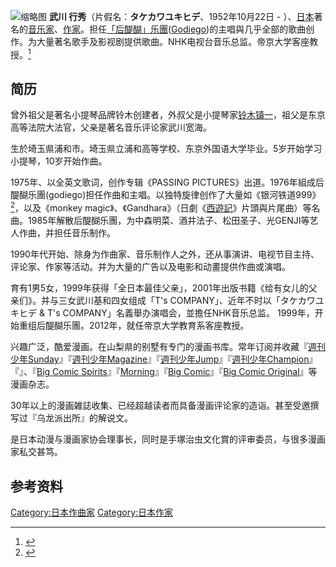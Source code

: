 [[File:武川行秀.jpg|缩略图]]
{{Infobox entertainer
| type = 歌手
| Name = 武川行秀
| Birth_name = 武川 行秀
| Alias =
| School_background = [[東京外国語大学|東京外国語大学]]英语专业毕业
| Born = 1952年10月22日（63岁）<br/>{{JPN}}[[埼玉縣|埼玉縣]][[浦和市|浦和市]]（現[[埼玉市|埼玉市]][[浦和區|浦和區]]）
| Died =
| Origin = [[东京都|东京都]]
| Instrument =[[歌|歌唱]]
| Genre = [[J-POP|J-POP]]
| Occupation = [[音乐家|音乐家]]<br/>[[作家|作家]]
| Years_active = 1975年 -
| Label = 
| Production = [[アメニティ|アメニティ]]
| Associated_acts = [[godiego|godiego]]、[[奈良橋陽子|奈良橋陽子]]、T's COMPANY、
武川爱、武川基
| Influences = 
| URL = [http://www.mediatv.ne.jp/musicpro/takekawa/ タケカワユキヒデオフィシャルホームページ ]
}}
{{Japanese|japanese=武川 行秀|kana=たけかわ ゆきひで|romaji=Takekawa Yukihide}}
''' 武川 行秀'''（片假名：'''タケカワユキヒデ'''、1952年10月22日 - ）、[[日本|日本]]著名的[[音乐家|音乐家]]、[[作家|作家]]。担任[[后醍醐乐團|「后醍醐」乐團]]([[后醍醐乐队|Godiego]])的主唱與几乎全部的歌曲创作。为大量著名歌手及影视剧提供歌曲。NHK电视台音乐总监。帝京大学客座教授。<ref>{{Cite web|url=https://ja.wikipedia.org/wiki/%E3%82%BF%E3%82%B1%E3%82%AB%E3%83%AF%E3%83%A6%E3%82%AD%E3%83%92%E3%83%87|title=武川行秀 维基百科日文|accessdate=2016-07-22|author=|date=|publisher=|archive-date=2020-11-03|archive-url=https://web.archive.org/web/20201103135430/https://ja.wikipedia.org/wiki/%E3%82%BF%E3%82%B1%E3%82%AB%E3%83%AF%E3%83%A6%E3%82%AD%E3%83%92%E3%83%87|dead-url=no}}</ref>

== 简历 ==
曾外祖父是著名小提琴品牌铃木创建者{{tsl|ja|鈴木政吉|铃木政吉}}，外叔父是小提琴家[[鈴木鎮一|铃木镇一]]，祖父是东京高等法院大法官，父亲是著名音乐评论家武川宽海。

生於埼玉県浦和市。埼玉県立浦和高等学校、东京外国语大学毕业。5岁开始学习小提琴，10岁开始作曲。

1975年、以全英文歌词，创作专辑《PASSING PICTURES》出道。1976年組成后醍醐乐團(godiego)担任作曲和主唱。以独特旋律创作了大量如《银河铁道999》<ref>{{Cite web|url=http://ent.sina.com.cn/m/f/2009-08-07/12222642987.shtml|title=银河铁道999》30周年 模特儿杏cos御姐美蒂尔|accessdate=2016-07-22|author=|date=|publisher=|archive-date=2020-11-03|archive-url=https://web.archive.org/web/20201103142353/http://ent.sina.com.cn/m/f/2009-08-07/12222642987.shtml|dead-url=no}}</ref>，以及《monkey magic》、《Gandhara》（日劇《[[西游记系列#1978年電視劇版|西遊記]]》片頭與片尾曲）等名曲。1985年解散后醍醐乐團，为中森明菜、酒井法子、松田圣子、光GENJI等艺人作曲，并担任音乐制作。

1990年代开始、除身为作曲家、音乐制作人之外，还从事演讲、电视节目主持、评论家、作家等活动。并为大量的广告以及电影和动畫提供作曲或演唱。

育有1男5女，1999年获得「全日本最佳父亲」，2001年出版书籍《给有女儿的父亲们》。并与三女武川基和四女{{tsl|ja|武川アイ|武川爱}}组成「T's COMPANY」、近年不时以「タケカワユキヒデ & T's COMPANY」名義舉办演唱会，並擔任NHK音乐总监。
1999年，开始重组后醍醐乐團。2012年，就任帝京大学教育系客座教授。

兴趣广泛，酷爱漫画。在山梨県的别墅有专门的漫画书库。常年订阅并收藏『[[週刊少年Sunday|週刊少年Sunday]]』『[[週刊少年Magazine|週刊少年Magazine]]』『[[週刊少年Jump|週刊少年Jump]]』『[[週刊少年Champion|週刊少年Champion]]』『{{link-ja|周刊少年King|週刊少年キング}}』、『[[Big_Comic_Spirits|Big Comic Spirits]]』『[[Morning_(漫畫雜誌)|Morning]]』『[[Big_Comic|Big Comic]]』『[[Big_Comic_Original|Big Comic Original]]』等漫画杂志。

30年以上的漫画雑誌收集、已经超越读者而具备漫画评论家的造诣。甚至受邀撰写过『乌龙派出所』的解说文。

是日本动漫与漫画家协会理事长，同时是手塚治虫文化賞的评审委员，与很多漫画家私交甚笃。

== 参考资料 ==
[[Category:日本作曲家|Category:日本作曲家]]
[[Category:日本作家|Category:日本作家]]